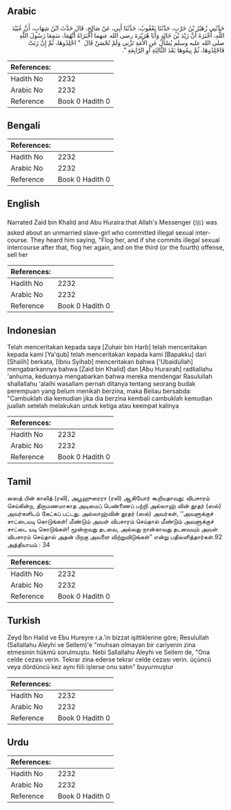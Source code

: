 ## Arabic


<div dir="rtl" lang="ar" style={{fontSize:'larger',backgroundColor:'#f8f9fa',padding:20}}>
حَدَّثَنِي زُهَيْرُ بْنُ حَرْبٍ، حَدَّثَنَا يَعْقُوبُ، حَدَّثَنَا أَبِي، عَنْ صَالِحٍ، قَالَ حَدَّثَ ابْنُ شِهَابٍ، أَنَّ عُبَيْدَ اللَّهِ، أَخْبَرَهُ أَنَّ زَيْدَ بْنَ خَالِدٍ وَأَبَا هُرَيْرَةَ رضى الله عنهما أَخْبَرَاهُ أَنَّهُمَا، سَمِعَا رَسُولَ اللَّهِ صلى الله عليه وسلم يُسْأَلُ عَنِ الأَمَةِ تَزْنِي وَلَمْ تُحْصَنْ قَالَ ‏ "‏ اجْلِدُوهَا، ثُمَّ إِنْ زَنَتْ فَاجْلِدُوهَا، ثُمَّ بِيعُوهَا بَعْدَ الثَّالِثَةِ أَوِ الرَّابِعَةِ ‏"‏‏.‏
</div>
<div style={{backgroundColor:'#f8f9fa',padding:20, marginBottom: 10}}><table> <thead> <tr> <th>References:</th> <th></th> </tr> </thead> <tbody><tr><td>Hadith No</td><td>2232</td></tr><tr><td>Arabic No</td><td>2232</td></tr><tr><td>Reference</td><td>Book 0 Hadith 0</td></tr></tbody></table></div>

## Bengali


<div dir="ltr" lang="bn" style={{fontSize:'larger',backgroundColor:'#f8f9fa',padding:20}}>

</div>
<div style={{backgroundColor:'#f8f9fa',padding:20, marginBottom: 10}}><table> <thead> <tr> <th>References:</th> <th></th> </tr> </thead> <tbody><tr><td>Hadith No</td><td>2232</td></tr><tr><td>Arabic No</td><td>2232</td></tr><tr><td>Reference</td><td>Book 0 Hadith 0</td></tr></tbody></table></div>

## English


<div dir="ltr" lang="en" style={{fontSize:'larger',backgroundColor:'#f8f9fa',padding:20}}>
Narrated Zaid bin Khalid and Abu Huraira:that Allah's Messenger (ﷺ) was asked about an unmarried slave-girl who committed illegal sexual intercourse. They heard him saying, "Flog her, and if she commits illegal sexual intercourse after that, flog her again, and on the third (or the fourth) offense, sell her
</div>
<div style={{backgroundColor:'#f8f9fa',padding:20, marginBottom: 10}}><table> <thead> <tr> <th>References:</th> <th></th> </tr> </thead> <tbody><tr><td>Hadith No</td><td>2232</td></tr><tr><td>Arabic No</td><td>2232</td></tr><tr><td>Reference</td><td>Book 0 Hadith 0</td></tr></tbody></table></div>

## Indonesian


<div dir="ltr" lang="id" style={{fontSize:'larger',backgroundColor:'#f8f9fa',padding:20}}>
Telah menceritakan kepada saya [Zuhair bin Harb] telah menceritakan kepada kami [Ya'qub] telah menceritakan kepada kami [Bapakku] dari [Shalih] berkata, [Ibnu Syihab] menceritakan bahwa ['Ubaidullah] mengabarkannya bahwa [Zaid bin Khalid] dan [Abu Hurairah] radliallahu 'anhuma, keduanya mengabarkan bahwa mereka mendengar Rasulullah shallallahu 'alaihi wasallam pernah ditanya tentang seorang budak perempuan yang belum menikah berzina, maka Beliau bersabda: "Cambuklah dia kemudian jika dia berzina kembali cambuklah kemudian juallah setelah melakukan untuk ketiga atau keempat kalinya
</div>
<div style={{backgroundColor:'#f8f9fa',padding:20, marginBottom: 10}}><table> <thead> <tr> <th>References:</th> <th></th> </tr> </thead> <tbody><tr><td>Hadith No</td><td>2232</td></tr><tr><td>Arabic No</td><td>2232</td></tr><tr><td>Reference</td><td>Book 0 Hadith 0</td></tr></tbody></table></div>

## Tamil


<div dir="ltr" lang="ta" style={{fontSize:'larger',backgroundColor:'#f8f9fa',padding:20}}>
ஸைத் பின் காலித் (ரலி), அபூஹுரைரா (ரலி) ஆகியோர் கூறியதாவது: விபசாரம் செய்கின்ற, திருமணமாகாத அடிமைப் பெண்ணைப் பற்றி அல்லாஹ் வின் தூதர் (ஸல்) அவர்களிடம் கேட்கப் பட்டது. அல்லாஹ்வின் தூதர் (ஸல்) அவர்கள், ‘‘அவளுக்குச் சாட்டையடி கொடுங்கள்! மீண்டும் அவள் விபசாரம் செய்தால் மீண்டும் அவளுக்குச் சாட்டை யடி கொடுங்கள்! மூன்றாவது தடவை, அல்லது நான்காவது தடவையும் அவள் விபசாரம் செய்தால் அதன் பிறகு அவளை விற்றுவிடுங்கள்” என்று பதிலளித்தார்கள்.92 அத்தியாயம் : 34
</div>
<div style={{backgroundColor:'#f8f9fa',padding:20, marginBottom: 10}}><table> <thead> <tr> <th>References:</th> <th></th> </tr> </thead> <tbody><tr><td>Hadith No</td><td>2232</td></tr><tr><td>Arabic No</td><td>2232</td></tr><tr><td>Reference</td><td>Book 0 Hadith 0</td></tr></tbody></table></div>

## Turkish


<div dir="ltr" lang="tr" style={{fontSize:'larger',backgroundColor:'#f8f9fa',padding:20}}>
Zeyd İbn Halid ve Ebu Hureyre r.a.'in bizzat işittiklerine göre; Resulullah (Sallallahu Aleyhi ve Sellem)'e "muhsan olmayan bir cariyenin zina etmesinin hükmü sorulmuştu. Nebi Sallallahu Aleyhi ve Sellem de, "Ona celde cezası verin. Tekrar zina ederse tekrar celde cezası verin. üçüncü veya dördüncü kez aynı fiili işlerse onu satın" buyurmuştur
</div>
<div style={{backgroundColor:'#f8f9fa',padding:20, marginBottom: 10}}><table> <thead> <tr> <th>References:</th> <th></th> </tr> </thead> <tbody><tr><td>Hadith No</td><td>2232</td></tr><tr><td>Arabic No</td><td>2232</td></tr><tr><td>Reference</td><td>Book 0 Hadith 0</td></tr></tbody></table></div>

## Urdu


<div dir="rtl" lang="ur" style={{fontSize:'larger',backgroundColor:'#f8f9fa',padding:20}}>

</div>
<div style={{backgroundColor:'#f8f9fa',padding:20, marginBottom: 10}}><table> <thead> <tr> <th>References:</th> <th></th> </tr> </thead> <tbody><tr><td>Hadith No</td><td>2232</td></tr><tr><td>Arabic No</td><td>2232</td></tr><tr><td>Reference</td><td>Book 0 Hadith 0</td></tr></tbody></table></div>
